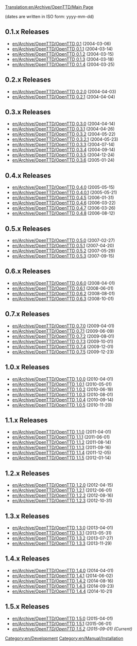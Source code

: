 [[Translation:en/Archive/OpenTTD/Main Page]]

{{en/Archive/OpenTTD/Navigation}}

(dates are written in ISO form: yyyy-mm-dd)

==0.1.x Releases==
*[[en/Archive/OpenTTD/OpenTTD 0.1]] (2004-03-06)
*[[en/Archive/OpenTTD/OpenTTD 0.1.1]] (2004-03-14)
*[[en/Archive/OpenTTD/OpenTTD 0.1.2]] (2004-03-15)
*[[en/Archive/OpenTTD/OpenTTD 0.1.3]] (2004-03-18)
*[[en/Archive/OpenTTD/OpenTTD 0.1.4]] (2004-03-25)

==0.2.x Releases==
*[[en/Archive/OpenTTD/OpenTTD 0.2.0]] (2004-04-03)
*[[en/Archive/OpenTTD/OpenTTD 0.2.1]] (2004-04-04)

==0.3.x Releases==
*[[en/Archive/OpenTTD/OpenTTD 0.3.0]] (2004-04-14)
*[[en/Archive/OpenTTD/OpenTTD 0.3.1]] (2004-04-26)
*[[en/Archive/OpenTTD/OpenTTD 0.3.2]] (2004-05-22)
*[[en/Archive/OpenTTD/OpenTTD 0.3.2.1]] (2004-05-23)
*[[en/Archive/OpenTTD/OpenTTD 0.3.3]] (2004-07-14)
*[[en/Archive/OpenTTD/OpenTTD 0.3.4]] (2004-09-14)
*[[en/Archive/OpenTTD/OpenTTD 0.3.5]] (2004-12-24)
*[[en/Archive/OpenTTD/OpenTTD 0.3.6]] (2005-01-24)

==0.4.x Releases==
*[[en/Archive/OpenTTD/OpenTTD 0.4.0]] (2005-05-15)
*[[en/Archive/OpenTTD/OpenTTD 0.4.0.1]] (2005-05-21)
*[[en/Archive/OpenTTD/OpenTTD 0.4.5]] (2006-01-31)
*[[en/Archive/OpenTTD/OpenTTD 0.4.6]] (2006-03-22)
*[[en/Archive/OpenTTD/OpenTTD 0.4.7]] (2006-03-26)
*[[en/Archive/OpenTTD/OpenTTD 0.4.8]] (2006-08-12)

==0.5.x Releases==
*[[en/Archive/OpenTTD/OpenTTD 0.5.0]] (2007-02-27)
*[[en/Archive/OpenTTD/OpenTTD 0.5.1]] (2007-04-20)
*[[en/Archive/OpenTTD/OpenTTD 0.5.2]] (2007-05-29)
*[[en/Archive/OpenTTD/OpenTTD 0.5.3]] (2007-09-15)

==0.6.x Releases==
*[[en/Archive/OpenTTD/OpenTTD 0.6.0]] (2008-04-01)
*[[en/Archive/OpenTTD/OpenTTD 0.6.1]] (2008-06-01)
*[[en/Archive/OpenTTD/OpenTTD 0.6.2]] (2008-08-01)
*[[en/Archive/OpenTTD/OpenTTD 0.6.3]] (2008-10-01)

==0.7.x Releases==
*[[en/Archive/OpenTTD/OpenTTD 0.7.0]] (2009-04-01)
*[[en/Archive/OpenTTD/OpenTTD 0.7.1]] (2009-06-09)
*[[en/Archive/OpenTTD/OpenTTD 0.7.2]] (2009-08-01)
*[[en/Archive/OpenTTD/OpenTTD 0.7.3]] (2009-10-01)
*[[en/Archive/OpenTTD/OpenTTD 0.7.4]] (2009-12-01)
*[[en/Archive/OpenTTD/OpenTTD 0.7.5]] (2009-12-23)
==1.0.x Releases==
*[[en/Archive/OpenTTD/OpenTTD 1.0.0]] (2010-04-01)
*[[en/Archive/OpenTTD/OpenTTD 1.0.1]] (2010-05-01)
*[[en/Archive/OpenTTD/OpenTTD 1.0.2]] (2010-06-19)
*[[en/Archive/OpenTTD/OpenTTD 1.0.3]] (2010-08-01)
*[[en/Archive/OpenTTD/OpenTTD 1.0.4]] (2010-09-14)
*[[en/Archive/OpenTTD/OpenTTD 1.0.5]] (2010-11-20)

==1.1.x Releases==
*[[en/Archive/OpenTTD/OpenTTD 1.1.0]] (2011-04-01)
*[[en/Archive/OpenTTD/OpenTTD 1.1.1]] (2011-06-01)
*[[en/Archive/OpenTTD/OpenTTD 1.1.2]] (2011-08-14)
*[[en/Archive/OpenTTD/OpenTTD 1.1.3]] (2011-09-16)
*[[en/Archive/OpenTTD/OpenTTD 1.1.4]] (2011-12-05)
*[[en/Archive/OpenTTD/OpenTTD 1.1.5]] (2012-01-14)

==1.2.x Releases==
*[[en/Archive/OpenTTD/OpenTTD 1.2.0]] (2012-04-15)
*[[en/Archive/OpenTTD/OpenTTD 1.2.1]] (2012-06-01)
*[[en/Archive/OpenTTD/OpenTTD 1.2.2]] (2012-08-16)
*[[en/Archive/OpenTTD/OpenTTD 1.2.3]] (2012-10-31)

==1.3.x Releases==
*[[en/Archive/OpenTTD/OpenTTD 1.3.0]] (2013-04-01)
*[[en/Archive/OpenTTD/OpenTTD 1.3.1]] (2013-05-31)
*[[en/Archive/OpenTTD/OpenTTD 1.3.2]] (2013-07-27)
*[[en/Archive/OpenTTD/OpenTTD 1.3.3]] (2013-11-29)

==1.4.x Releases==
*[[en/Archive/OpenTTD/OpenTTD 1.4.0]] (2014-04-01)
*[[en/Archive/OpenTTD/OpenTTD 1.4.1]] (2014-06-02)
*[[en/Archive/OpenTTD/OpenTTD 1.4.2]] (2014-08-16)
*[[en/Archive/OpenTTD/OpenTTD 1.4.3]] (2014-09-23)
*[[en/Archive/OpenTTD/OpenTTD 1.4.4]] (2014-10-21)

==1.5.x Releases==
*[[en/Archive/OpenTTD/OpenTTD 1.5.0]] (2015-04-01)
*[[en/Archive/OpenTTD/OpenTTD 1.5.1]] (2015-06-01)
*''[[en/Archive/OpenTTD/OpenTTD 1.5.2]] (2015-09-01) (Current)''

[[Category:en/Development]]
[[Category:en/Manual/Installation]]